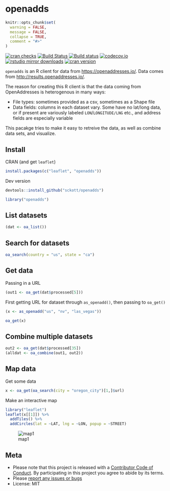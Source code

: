 openadds
========

```r
knitr::opts_chunk$set(
  warning = FALSE,
  message = FALSE,
  collapse = TRUE,
  comment = "#>"
)
```

[![cran checks](https://cranchecks.info/badges/worst/openadds)](https://cranchecks.info/pkgs/openadds)
[![Build Status](https://travis-ci.org/sckott/openadds.svg)](https://travis-ci.org/sckott/openadds)
[![Build status](https://ci.appveyor.com/api/projects/status/xhn3m4ugungqcbmp?svg=true)](https://ci.appveyor.com/project/sckott/openadds)
[![codecov.io](https://codecov.io/github/sckott/openadds/coverage.svg?branch=master)](https://codecov.io/github/sckott/openadds?branch=master)
[![rstudio mirror downloads](http://cranlogs.r-pkg.org/badges/openadds)](https://github.com/metacran/cranlogs.app)
[![cran version](http://www.r-pkg.org/badges/version/openadds)](https://cran.r-project.org/package=openadds)


`openadds` is an R client for data from <https://openaddresses.io/>. Data comes from <http://results.openaddresses.io/>.

The reason for creating this R client is that the data coming from OpenAddresses is heterogenous in many ways:

* File types: sometimes provided as a csv, sometimes as a Shape file
* Data fields: columns in each dataset vary. Some have no lat/long data, or if present are variously labeled `LON`/`LONGITUDE/LNG` etc., and address fields are especially variable

This pacakge tries to make it easy to retreive the data, as well as combine data sets, and visualize.

## Install

CRAN (and get `leaflet`)

```r
install.packages(c("leaflet", "openadds"))
```

Dev version

```r
devtools::install_github("sckott/openadds")
```

```r
library("openadds")
```

## List datasets

```r
(dat <- oa_list())
```

## Search for datasets

```r
oa_search(country = "us", state = "ca")
```

## Get data

Passing in a URL

```r
(out1 <- oa_get(dat$processed[5]))
```

First getting URL for dataset through `as_openadd()`, then passing to `oa_get()`

```r
(x <- as_openadd("us", "nv", "las_vegas"))
```

```r
oa_get(x)
```

## Combine multiple datasets

```r
out2 <- oa_get(dat$processed[35])
(alldat <- oa_combine(out1, out2))
```

## Map data

Get some data

```r
x <- oa_get(oa_search(city = "oregon_city")[1,]$url)
```

Make an interactive map

```r
library("leaflet")
leaflet(x[[1]]) %>%
  addTiles() %>%
  addCircles(lat = ~LAT, lng = ~LON, popup = ~STREET)
```

![map1](inst/img/map.png)

## Meta

* Please note that this project is released with a [Contributor Code of Conduct](CODE_OF_CONDUCT.md). By participating in this project you agree to abide by its terms.
* Please [report any issues or bugs](https://github.com/sckott/openadds/issues)
* License: MIT
